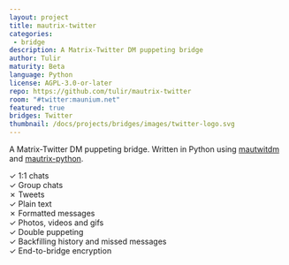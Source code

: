 ```yaml
---
layout: project
title: mautrix-twitter
categories:
 - bridge
description: A Matrix-Twitter DM puppeting bridge
author: Tulir
maturity: Beta
language: Python
license: AGPL-3.0-or-later
repo: https://github.com/tulir/mautrix-twitter
room: "#twitter:maunium.net"
featured: true
bridges: Twitter
thumbnail: /docs/projects/bridges/images/twitter-logo.svg
---
```


A Matrix-Twitter DM puppeting bridge. Written in Python using [mautwitdm](https://github.com/tulir/mautrix-twitter/tree/master/mautwitdm) and [mautrix-python](https://matrix.org/docs/projects/sdk/mautrix-python.html).

✓ 1:1 chats  
✓ Group chats  
✗ Tweets  
✓ Plain text  
✗ Formatted messages  
✓ Photos, videos and gifs  
✓ Double puppeting  
✓ Backfilling history and missed messages  
✓ End-to-bridge encryption
